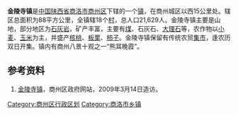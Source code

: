 '''金陵寺镇'''是[[中华人民共和国|中国]][[陕西省|陕西省]][[商洛市|商洛市]][[商州区|商州区]]下辖的一个[[镇|镇]]，在商州城区以西15公里处。辖区总面积为88平方公里，全镇辖18个[[村|村]]，总人口21,629人。金陵寺镇主要是山地，部分地区为[[石灰岩|石灰岩]]，矿产丰富，主要有[[煤|煤]]、石灰石、[[大理石|大理石]]等，农作物以[[小麦|小麦]]、[[玉米|玉米]]为主，并盛产[[核桃|核桃]]、[[板栗|板栗]]、[[柿子|柿子]]。金陵寺镇保留有传统农贸[[集市|集市]]，逢农历双日开集。镇内有商州八景十观之一“熊耳晚霞”。

==参考资料==
#[https://web.archive.org/web/20081205001420/http://www.shangzhou.gov.cn/xzqh/jinlingsi.html 金陵寺镇]，商州区政府网站，2009年3月14日造访。

{{商州区行政区划}}

[[Category:商州区行政区划|Category:商州区行政区划]]
[[Category:商洛市乡镇|Category:商洛市乡镇]]